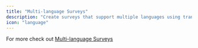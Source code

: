 ```yaml
---
title: "Multi-language Surveys"
description: "Create surveys that support multiple languages using translations. This helps you reach a diverse audience without making separate surveys for each language. It also simplifies survey creation, delivery, and analysis for multilingual audiences."
icon: "language"
---
```


For more check out [Multi-language Surveys](https://formbricks.com/docs/xm-and-surveys/surveys/general-features/multi-language-surveys#multi-language-surveys)